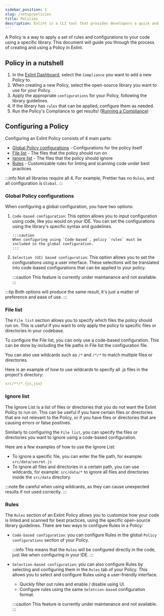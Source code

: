 ```yaml
---
sidebar_position: 1
slug: /setup/policies
title: Policies
description: Exlint is a CLI tool that provides developers a quick and efficient application of multiple coding rule policies in multiple projects
---
```



A Policy is a way to apply a set of rules and configurations to your code using a specific library.
This document will guide you through the process of creating and using a Policy in Exlint.

## Policy in a nutshell

1. In the [Exlint Dashboard](https://app.exlint.io), select the `Compliance` you want to add a new Policy to.
2. When creating a new Policy, select the open-source library you want to use for your Policy.
3. Apply the appropriate `configurations` for your Policy, following the library guidelines.
4. If the library has `rules` that can be applied, configure them as needed.
5. Run the Policy's Compliance to get results! ([Running a Compliance](/setup/compliances#running-a-compliance))

## Configuring a Policy

Configuring an Exlint Policy consists of 4 main parts:

-   [Global Policy configurations](#global-policy-configurations) - Configurations for the policy itself
-   [File list](#file-list) - The files that the policy should run on
-   [Ignore list](#ignore-list) - The files that the policy should ignore
-   [Rules](#rules) - Customizable rules for linting and scanning code under best practices

:::info
Not all libraries require all 4.
For example, Prettier has no `Rules`, and all configuration is `Global`.
:::

### Global Policy configurations

When configuring a global configuration, you have two options:

1.  `Code-based configuration`: This option allows you to input configuration using code, like you would on your IDE.
    You can set the configurations using the library's specific syntax and guidelines.

        :::caution
        When configuring using `Code-based`, policy `rules` must be included in the global configuration.
        :::

2.  `Selection (UI) based configuration`: This option allows you to set the configurations using a user interface.
    These selections will be translated into code-based configurations that can be applied to your policy.

    :::caution
    This feature is currently under maintanance and not available.
    :::

:::tip
Both options will produce the same result, it's just a matter of preference and ease of use.
:::

### File list

The `File list` section allows you to specify which files the policy should run on.
This is useful if you want to only apply the policy to specific files or directories in your codebase.

To configure the File list, you can only use a code-based configuration.
This can be done by including the file paths in File list the configuration file.

You can also use wildcards such as `/*` and `/*/*` to match multiple files or directories.

Here is an example of how to use wildcards to specify all .js files in the project's directory:

```yaml title:"Exlint File list"
src/**/*.{js,jsx}
```

### Ignore list

The Ignore List is a list of files or directories that you do not want the Exlint Policy to run on.
This can be useful if you have certain files or directories that are not relevant to the Policy, or if you have files or directories that are causing errors or false positives.

Similarly to configuring the `File list`, you can specify the files or directories you want to ignore using a code-based configuration.

Here are a few examples of how to use the Ignore List:

-   To ignore a specific file, you can enter the file path, for example: `src/data/secret.js`
-   To ignore all files and directories in a certain path, you can use wildcards, for example: `src/data/*` to ignore all files and directories inside the `src/data` directory.

:::note
Be careful when using wildcards, as they can cause unexpected results if not used correctly.
:::

### Rules

The `Rules` section of an Exlint Policy allows you to customize how your code is linted and scanned for best practices, using the specific open-source library guidelines.
There are two ways to configure Rules in a Policy:

-   `Code-based configuration`: you can configure Rules in the global `Policy configurations` section of your Policy.

    :::info
    This means that the `Rules` will be configured directly in the code, just like when configuring in your IDE.
    :::

-   `Selection-based configuration`: you can also configure Rules by selecting and configuring them in the `Rules` tab of your Policy.
    This allows you to select and configure Rules using a user-friendly interface.

    -   Quickly filter out rules and enable / disable using UI.
    -   Configure rules using the same `Seletcion-based` configuration format.

    :::caution
    This feature is currently under maintanance and not available.
    :::
